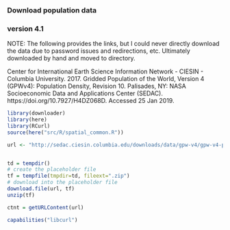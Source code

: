 ### Download population data
### version 4.1

NOTE: The following provides the links, but I could never directly download the data due to password issues and redirections, etc. Ultimately downloaded by hand and moved to directory.  

Center for International Earth Science Information Network - CIESIN - Columbia University. 2017. Gridded Population of the World, Version 4 (GPWv4): Population Density, Revision 10. Palisades, NY: NASA Socioeconomic Data and Applications Center (SEDAC). https://doi.org/10.7927/H4DZ068D. Accessed 25 Jan 2019.

```r
library(downloader)
library(here)
library(RCurl)
source(here("src/R/spatial_common.R"))

url <- "http://sedac.ciesin.columbia.edu/downloads/data/gpw-v4/gpw-v4-population-density-rev10/gpw-v4-population-density-rev10_2000_30_sec_tif.zip"


td = tempdir()
# create the placeholder file
tf = tempfile(tmpdir=td, fileext=".zip")
# download into the placeholder file
download.file(url, tf)
unzip(tf)

ctnt = getURLContent(url) 

capabilities("libcurl")

```